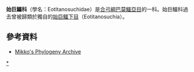 {{Automatic taxobox
| taxon = Eotitanosuchidae
| authority = Tchudinov, 1960
| fossil_range = {{fossil_range|270.6|260.4}}[[二疊紀|二疊紀]]中期
| subdivision_ranks = [[屬|屬]]
| subdivision =
*[[始巨鱷屬|始巨鱷屬]] ''Eotitanosuchus''
*?[[卡瑪蛇髮女妖獸屬|卡瑪蛇髮女妖獸屬]] ''Kamagorgon''
}}

'''始巨鱷科'''（學名：Eotitanosuchidae）是[[合弓綱|合弓綱]][[巴莫鱷亞目|巴莫鱷亞目]]的一科。始巨鱷科過去曾被歸類於獨自的[[始巨鱷下目|始巨鱷下目]]（Eotitanosuchia）。

==參考資料==
* [http://www.helsinki.fi/~mhaaramo/metazoa/deuterostoma/chordata/synapsida/synapsida_index.html Mikko's Phylogeny Archive]{{Wayback|url=http://www.helsinki.fi/~mhaaramo/metazoa/deuterostoma/chordata/synapsida/synapsida_index.html |date=20100128000900 }}
{{巴莫鱷亞目|T.}}
{{Taxonbar|from=Q5381971}}

[[Category:巴莫鱷亞目|*]]


{{synapsida-stub}}